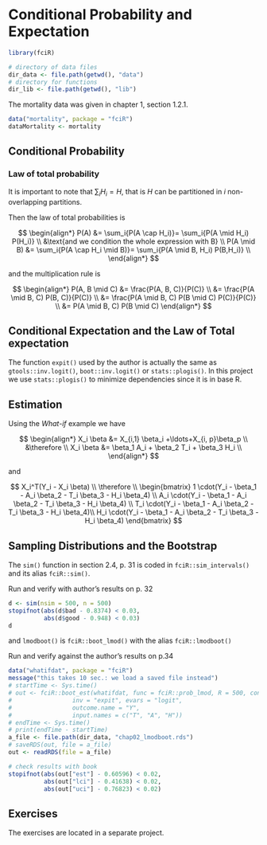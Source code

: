 # Conditional Probability and Expectation {#probability}

```r
library(fciR)
```


```r
# directory of data files
dir_data <- file.path(getwd(), "data")
# directory for functions
dir_lib <- file.path(getwd(), "lib")
```


The mortality data was given in chapter 1, section 1.2.1.

```r
data("mortality", package = "fciR")
dataMortality <- mortality
```


## Conditional Probability


### Law of total probability

It is important to note that $\sum_i{H_i} = H$, that is $H$ can be partitioned 
in $i$ non-overlapping partitions.

Then the law of total probabilities is

$$
\begin{align*}
P(A) &= \sum_i{P(A \cap H_i)}= \sum_i{P(A \mid H_i) P(H_i)} \\
&\text{and we condition the whole expression with B} \\
P(A \mid B) &= \sum_i{P(A \cap H_i \mid B)}= \sum_i{P(A \mid B, H_i) P(B,H_i)} \\
\end{align*}
$$

and the multiplication rule is


$$
\begin{align*}
P(A, B \mid C) &= \frac{P(A, B, C)}{P(C)} \\
&= \frac{P(A \mid B, C) P(B, C)}{P(C)} \\
&= \frac{P(A \mid B, C) P(B \mid C) P(C)}{P(C)} \\
&= P(A \mid B, C) P(B \mid C)
\end{align*}
$$



## Conditional Expectation and the Law of Total expectation

The function `expit()` used by the author is actually the same as
`gtools::inv.logit()`, `boot::inv.logit()` or `stats::plogis()`. In this project 
we use `stats::plogis()` to minimize dependencies since it is in base R.

## Estimation

Using the *What-if* example we have

$$
\begin{align*}
X_i \beta &= X_{i,1} \beta_i +\ldots+X_{i, p}\beta_p \\
&\therefore \\
X_i \beta &= \beta_1 A_i + \beta_2 T_i + \beta_3 H_i \\
\end{align*}
$$

and 

$$
X_i^T(Y_i - X_i \beta) \\
\therefore \\
\begin{bmatrix}
1 \cdot(Y_i - \beta_1 - A_i \beta_2 - T_i \beta_3 - H_i \beta_4) \\
A_i \cdot(Y_i - \beta_1 - A_i \beta_2 - T_i \beta_3 - H_i \beta_4) \\
T_i \cdot(Y_i - \beta_1 - A_i \beta_2 - T_i \beta_3 - H_i \beta_4)\\
H_i \cdot(Y_i - \beta_1 - A_i \beta_2 - T_i \beta_3 - H_i \beta_4)
\end{bmatrix}
$$



## Sampling Distributions and the Bootstrap

The `sim()` function in section 2.4, p. 31 is coded in `fciR::sim_intervals()`
and its alias `fciR::sim()`.


Run and verify with author's results on p. 32


```r
d <- sim(nsim = 500, n = 500)
stopifnot(abs(d$bad - 0.8374) < 0.03, 
          abs(d$good - 0.948) < 0.03)
d
```

and `lmodboot()` is `fciR::boot_lmod()` with the alias `fciR::lmodboot()`


Run and verify against the author's results on p.34

```r
data("whatifdat", package = "fciR")
message("this takes 10 sec.: we load a saved file instead")
# startTime <- Sys.time()
# out <- fciR::boot_est(whatifdat, func = fciR::prob_lmod, R = 500, conf = 0.95,
#                 inv = "expit", evars = "logit",
#                 outcome.name = "Y",
#                 input.names = c("T", "A", "H"))
# endTime <- Sys.time()
# print(endTime - startTime)
a_file <- file.path(dir_data, "chap02_lmodboot.rds")
# saveRDS(out, file = a_file)
out <- readRDS(file = a_file)

# check results with book
stopifnot(abs(out["est"] - 0.60596) < 0.02,
          abs(out["lci"] - 0.41638) < 0.02,
          abs(out["uci"] - 0.76823) < 0.02)
```


## Exercises

The exercises are located in a separate project.
